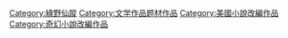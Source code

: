 [[Category:綠野仙蹤|Category:綠野仙蹤]]
[[Category:文学作品题材作品|Category:文学作品题材作品]]
[[Category:美國小說改編作品|Category:美國小說改編作品]]
[[Category:奇幻小說改編作品|Category:奇幻小說改編作品]]